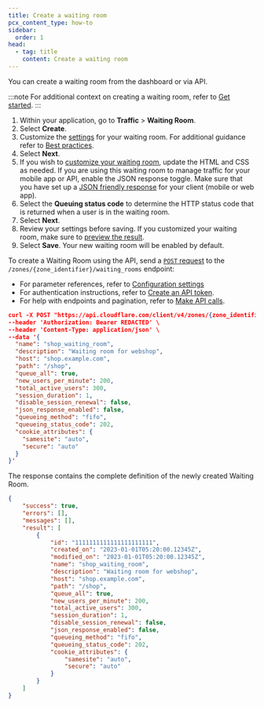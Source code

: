 ```yaml
---
title: Create a waiting room
pcx_content_type: how-to
sidebar:
  order: 1
head:
  - tag: title
    content: Create a waiting room
---
```



You can create a waiting room from the dashboard or via API.

:::note
For additional context on creating a waiting room, refer to [Get started](/waiting-room/get-started/).
:::

<Tabs syncKey="dashPlusAPI"> <TabItem label="Dashboard">

1. Within your application, go to **Traffic** > **Waiting Room**.
2. Select **Create**.
3. Customize the [settings](/waiting-room/reference/configuration-settings/) for your waiting room. For additional guidance refer to [Best practices](/waiting-room/reference/best-practices/).
4. Select **Next**.
5. If you wish to [customize your waiting room](/waiting-room/how-to/customize-waiting-room/), update the HTML and CSS as needed. If you are using this waiting room to manage traffic for your mobile app or API, enable the JSON response toggle. Make sure that you have set up a [JSON friendly response](/waiting-room/how-to/json-response/) for your client (mobile or web app).
6. Select the **Queuing status code** to determine the HTTP status code that is returned when a user is in the waiting room.
7. Select **Next**.
8. Review your settings before saving. If you customized your waiting room, make sure to [preview the result](/waiting-room/how-to/customize-waiting-room/#preview-waiting-room).
9. Select **Save**. Your new waiting room will be enabled by default.

</TabItem> <TabItem label="API">

To create a Waiting Room using the API, send a [`POST` request](/api/resources/waiting_rooms/methods/create/) to the `/zones/{zone_identifier}/waiting_rooms` endpoint:

- For parameter references, refer to [Configuration settings](/waiting-room/reference/configuration-settings/)
- For authentication instructions, refer to [Create an API token](/fundamentals/api/get-started/create-token/).
- For help with endpoints and pagination, refer to [Make API calls](/fundamentals/api/how-to/make-api-calls/).

```json title="Request"
curl -X POST "https://api.cloudflare.com/client/v4/zones/{zone_identifier}/waiting_rooms" \
--header 'Authorization: Bearer REDACTED' \
--header 'Content-Type: application/json' \
--data '{
  "name": "shop_waiting_room",
  "description": "Waiting room for webshop",
  "host": "shop.example.com",
  "path": "/shop",
  "queue_all": true,
  "new_users_per_minute": 200,
  "total_active_users": 300,
  "session_duration": 1,
  "disable_session_renewal": false,
  "json_response_enabled": false,
  "queueing_method": "fifo",
  "queueing_status_code": 202,
  "cookie_attributes": {
    "samesite": "auto",
    "secure": "auto"
  }
}'
```

The response contains the complete definition of the newly created Waiting Room.

```json title="Response"
{
	"success": true,
	"errors": [],
	"messages": [],
	"result": [
		{
			"id": "1111111111111111111111",
			"created_on": "2023-01-01T05:20:00.12345Z",
			"modified_on": "2023-01-01T05:20:00.12345Z",
			"name": "shop_waiting_room",
			"description": "Waiting room for webshop",
			"host": "shop.example.com",
			"path": "/shop",
			"queue_all": true,
			"new_users_per_minute": 200,
			"total_active_users": 300,
			"session_duration": 1,
			"disable_session_renewal": false,
			"json_response_enabled": false,
			"queueing_method": "fifo",
			"queueing_status_code": 202,
			"cookie_attributes": {
				"samesite": "auto",
				"secure": "auto"
			}
		}
	]
}
```

</TabItem> </Tabs>
